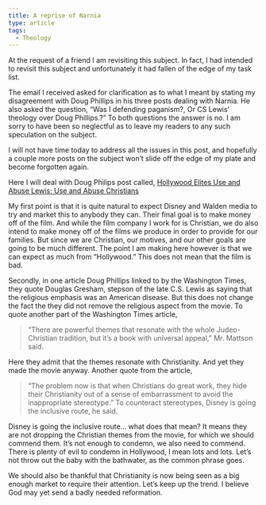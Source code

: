 ```yaml
---
title: A reprise of Narnia
type: article
tags:
  - Theology
---
```


At the request of a friend I am revisiting this subject. In fact, I had intended to revisit this subject and unfortunately it had fallen of the edge of my task list.

The email I received asked for clarification as to what I meant by stating my disagreement with Doug Phillips in his three posts dealing with Narnia. He also asked the question,  “Was I defending paganism?, Or CS Lewis’ theology over Doug Phillips.?” To both questions the answer is no. I am sorry to have been so neglectful as to leave my readers to any such speculation on the subject.

I will not have time today to address all the issues in this post, and hopefully a couple more posts on the subject won’t slide off the edge of my plate and become forgotten again.

Here I will deal with Doug Philips post called, [Hollywood Elites Use and Abuse Lewis; Use and Abuse Christians](http://www.visionforum.com/hottopics/blogs/dwp/?archive=/2005_12_01_index.htm#113415262059617019)

My first point is that it is quite natural to expect Disney and Walden media to try and market this to anybody they can. Their final goal is to make money off of the film. And while the film company I work for is Christian, we do also intend to make money off of the films we produce in order to provide for our families. But since we are Christian, our motives, and our other goals are going to be much different. The point I am making here however is that we can expect as much from “Hollywood.” This does not mean that the film is bad.

Secondly, in one article Doug Phillips linked to by the Washington Times, they quote Douglas Gresham, stepson of the late C.S. Lewis as saying that the religious emphasis was an American disease. But this does not change the fact the they did not remove the religious aspect from the movie. To quote another part of the Washington Times article,

> “There are powerful themes that resonate with the whole Judeo-Christian tradition, but it’s a book with universal appeal,” Mr. Mattson said.

Here they admit that the themes resonate with Christianity. And yet they made the movie anyway. Another quote from the article,

> “The problem now is that when Christians do great work, they hide their Christianity out of a sense of embarrassment to avoid the inappropriate stereotype.”
>   To counteract stereotypes, Disney is going the inclusive route, he said.

Disney is going the inclusive route… what does that mean? It means they are not dropping the Christian themes from the movie, for which we should commend them. It’s not enough to condemn, we also need to commend. There is plenty of evil to condemn in Hollywood, I mean lots and lots. Let’s not throw out the baby with the bathwater, as the common phrase goes.

We should also be thankful that Christianity is now being seen as a big enough market to require their attention. Let’s keep up the trend. I believe God may yet send a badly needed reformation.
